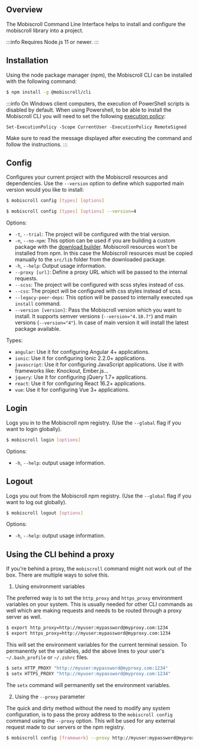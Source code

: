 ## Overview

The Mobiscroll Command Line Interface helps to install and configure the mobiscroll library into a project.

:::info
Requires Node.js 11 or newer.
:::

## Installation

Using the node package manager (npm), the Mobiscroll CLI can be installed with the following command:

```bash
$ npm install -g @mobiscroll/cli
```

:::info
On Windows client computers, the execution of PowerShell scripts is disabled by default. When using Powershell, to be able to install the Mobiscroll CLI you will need to set the following [execution policy](https://learn.microsoft.com/en-us/powershell/module/microsoft.powershell.core/about/about_execution_policies?view=powershell-7.3):

`Set-ExecutionPolicy -Scope CurrentUser -ExecutionPolicy RemoteSigned`

Make sure to read the message displayed after executing the command and follow the instructions.
:::

## Config

Configures your current project with the Mobiscroll resources and dependencies. Use the `--version` option to define which supported main version would you like to install:

```bash title='Install the latest version'
$ mobiscroll config [types] [options]
```

```bash title='Install the latest v4 version'
$ mobiscroll config [types] [options] --version=4
```

Options:
- `-t`, `--trial`: The project will be configured with the trial version.
- `-n`, `--no-npm`: This option can be used if you are building a custom package with the [download builder](http://help.mobiscroll.com/en/articles/974201-download-builder). Mobiscroll resources won't be installed from npm. In this case the Mobiscroll resources must be copied manually to the `src/lib` folder from the downloaded package.
- `-h`, `--help`: Output usage information.
- `--proxy [url]`: Define a proxy URL which will be passed to the internal requests.
- `--scss`: The project will be configured with scss styles instead of css.
- `--css`: The project will be configured with css styles instead of scss.
- `--legacy-peer-deps`: This option will be passed to internally executed `npm install` command.
- `--version [version]`: Pass the Mobiscroll version which you want to install. It supports semver versions (`--version="4.10.7"`) and main versions (`--version="4"`). In case of main version it will install the latest package available.

Types:
- `angular`: Use it for configuring Angular 4+ applications.
- `ionic`: Use it for configuring Ionic 2.2.0+ applications.
- `javascript`: Use it for configuring JavaScript applications. Use it with frameworks like: Knockout, Ember.js...
- `jquery`: Use it for configuring jQuery 1.7+ applications.
- `react`: Use it for configuring React 16.2+ applications.
- `vue`: Use it for configuring Vue 3+ applications.

## Login

Logs you in to the Mobiscroll npm registry. (Use the `--global` flag if you want to login globally).

```bash
$ mobiscroll login [options]
```

Options:
- `-h`, `--help`: output usage information.

## Logout

Logs you out from the Mobiscroll npm registry. (Use the `--global` flag if you want to log out globally).

```bash
$ mobiscroll logout [options]
```

Options:
- `-h`, `--help`: output usage information.

## Using the CLI behind a proxy

If you're behind a proxy, the `mobiscroll` command might not work out of the box. There are multiple ways to solve this.

1. Using environment variables

The preferred way is to set the `http_proxy` and `https_proxy` environment variables on your system. This is usually needed for other CLI commands as well which are making requests and needs to be routed through a proxy server as well.

```bash title='Mac OS / Linux'
$ export http_proxy=http://myuser:mypassword@myproxy.com:1234
$ export https_proxy=http://myuser:mypassword@myproxy.com:1234
```

This will set the environment variables for the current terminal session. To permanently set the variables, add the above lines to your user's `~/.bash_profile` or `~/.zshrc` files.

```bash title='Windows'
$ setx HTTP_PROXY "http://myuser:mypassword@myproxy.com:1234"
$ setx HTTPS_PROXY "http://myuser:mypassword@myproxy.com:1234"
```

The `setx` command will permanently set the environment variables.

2. Using the `--proxy` parameter

The quick and dirty method without the need to modify any system configuration, is to pass the proxy address to the `mobiscroll config` command using the `--proxy` option. This will be used for any external request made to our servers or the npm registry.

```bash
$ mobiscroll config [framework] --proxy http://myuser:mypassword@myproxy.com:1234
```